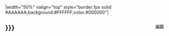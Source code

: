 <includeonly>|width="50%" valign="top" style="border:1px solid #AAAAAA;background:#FFFFFF;color:#000000"|
<div style="float:right;font-size:small">[[Portal:植物/精選條目{{{1}}}|編輯]]</div>
<div>
== {{{2|{{{1}}}}}} ==
</div>
<div>

{{Portal:植物/精選條目{{{1}}}}}
</div>
</includeonly>